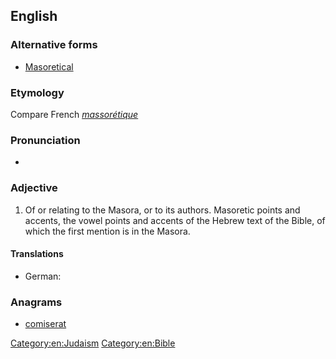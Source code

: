 ==English==
{{wikipedia|Masoretic Text}}

===Alternative forms===
*[[Masoretical]]

===Etymology===
Compare French ''[[massorétique]]''

===Pronunciation===
* {{IPA|/mæsəˈrɛtɪk/|lang=en}}

===Adjective===
{{en-adj|-}}
# Of or relating to the Masora, or to its authors.  Masoretic points and accents, the vowel points and accents of the Hebrew text of the Bible, of which the first mention is in the Masora.

====Translations====
{{trans-top|relating to the Masora or to its authors}}
* German: {{t-|de|masoretisch}}
{{trans-mid}}
{{trans-bottom}}

===Anagrams===
* [[comiserat#English|comiserat]]

[[Category:en:Judaism]]
[[Category:en:Bible]]